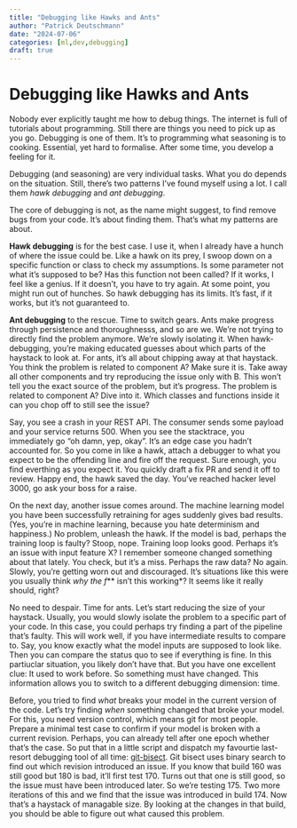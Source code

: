 ```yaml
---
title: "Debugging like Hawks and Ants"
author: "Patrick Deutschmann"
date: "2024-07-06"
categories: [ml,dev,debugging]
draft: true
---
```


# Debugging like Hawks and Ants

Nobody ever explicitly taught me how to debug things. The internet is full of tutorials about programming. Still there are things you need to pick up as you go. Debugging is one of them. It’s to programming what seasoning is to cooking. Essential, yet hard to formalise. After some time, you develop a feeling for it.

Debugging (and seasoning) are very individual tasks. What you do depends on the situation. Still, there’s two patterns I’ve found myself using a lot. I call them *hawk debugging* and *ant debugging*.

The core of debugging is not, as the name might suggest, to find remove bugs from your code. It’s about finding them. That’s what my patterns are about.

**Hawk debugging** is for the best case. I use it, when I already have a hunch of where the issue could be. Like a hawk on its prey, I swoop down on a specific function or class to check my assumptions. Is some parameter not what it’s supposed to be? Has this function not been called? If it works, I feel like a genius. If it doesn’t, you have to try again. At some point, you might run out of hunches. So hawk debugging has its limits. It’s fast, if it works, but it’s not guaranteed to.

**Ant debugging** to the rescue. Time to switch gears. Ants make progress through persistence and thoroughnesss, and so are we. We’re not trying to directly find the problem anymore. We’re slowly isolating it. When hawk-debugging, you’re making educated guesses about which parts of the haystack to look at. For ants, it’s all about chipping away at that haystack. You think the problem is related to component A? Make sure it is. Take away all other components and try reproducing the issue only with B. This won’t tell you the exact source of the problem, but it’s progress. The problem is related to component A? Dive into it. Which classes and functions inside it can you chop off to still see the issue?


Say, you see a crash in your REST API. The consumer sends some payload and your service returns 500. When you see the stacktrace, you immediately go “oh damn, yep, okay”. It’s an edge case you hadn’t accounted for. So you come in like a hawk, attach a debugger to what you expect to be the offending line and fire off the request. Sure enough, you find everthing as you expect it. You quickly draft a fix PR and send it off to review. Happy end, the hawk saved the day. You’ve reached hacker level 3000, go ask your boss for a raise.

On the next day, another issue comes around. The machine learning model you have been successfully retraining for ages suddenly gives bad results. (Yes, you’re in machine learning, because you hate determinism and happiness.) No problem, unleash the hawk. If the model is bad, perhaps the training loop is faulty? Stoop, nope. Training loop looks good. Perhaps it’s an issue with input feature X? I remember someone changed something about that lately. You check, but it’s a miss. Perhaps the raw data? No again. Slowly, you’re getting worn out and discouraged. It’s situations like this were you usually think *why the f*** isn’t this working*? It seems like it really should, right? 

No need to despair. Time for ants. Let’s start reducing the size of your haystack. Usually, you would slowly isolate the problem to a specific part of your code. In this case, you could perhaps try finding a part of the pipeline that’s faulty. This will work well, if you have intermediate results to compare to. Say, you know exactly what the model inputs are supposed to look like. Then you can compare the status quo to see if everything is fine. In this partiuclar situation, you likely don’t have that. But you have one excellent clue: It used to work before. So something must have changed. This information allows you to switch to a different debugging dimension: time.

Before, you tried to find *what* breaks your model in the current version of the code. Let’s try finding *when* something changed that broke your model. For this, you need version control, which means git for most people. Prepare a minimal test case to confirm if your model is broken with a current revision. Perhaps, you can already tell after one epoch whether that’s the case. So put that in a little script and dispatch my favourtie last-resort debugging tool of all time: [git-bisect](https://git-scm.com/docs/git-bisect). Git bisect uses binary search to find out which revision introduced an issue. If you know that build 160 was still good but 180 is bad, it’ll first test 170. Turns out that one is still good, so the issue must have been introduced later. So we’re testing 175. Two more iterations of this and we find that the issue was introduced in build 174. Now that’s a haystack of managable size. By looking at the changes in that build, you should be able to figure out what caused this problem.


